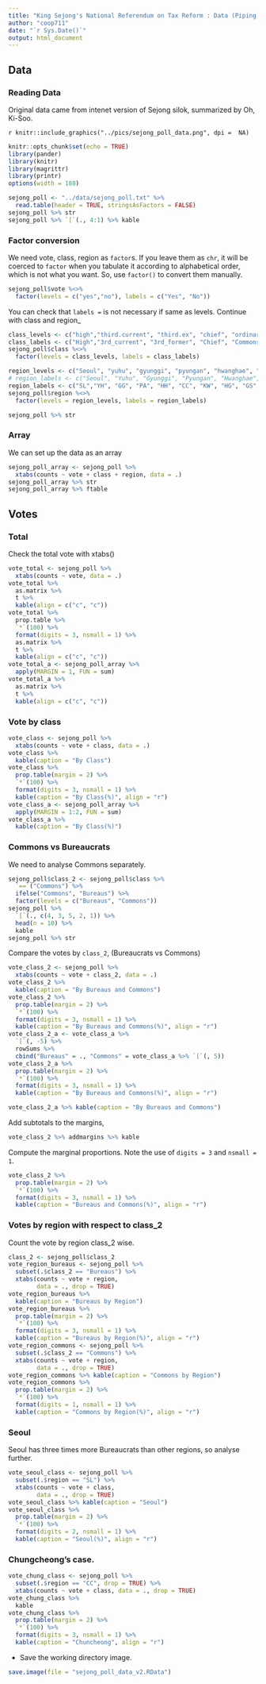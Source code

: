 ```yaml
---
title: "King Sejong's National Referendum on Tax Reform : Data (Piping)"
author: "coop711"
date: "`r Sys.Date()`"
output: html_document
---
```


## Data

### Reading Data 

Original data came from intenet version of Sejong silok, summarized by Oh, Ki-Soo.

`r knitr::include_graphics("../pics/sejong_poll_data.png", dpi =  NA)`

```r
knitr::opts_chunk$set(echo = TRUE)
library(pander)
library(knitr)
library(magrittr)
library(printr)
options(width = 180)
```

```r
sejong_poll <- "../data/sejong_poll.txt" %>% 
  read.table(header = TRUE, stringsAsFactors = FALSE)
sejong_poll %>% str
sejong_poll %>% `[`(., 4:1) %>% kable 
```

### Factor conversion

We need vote, class, region as `factor`s. If you leave them as `chr`, it will be coerced to `factor` when you tabulate it according to alphabetical order, which is not what you want. 
So, use `factor()` to convert them manually. 

```r
sejong_poll$vote %<>% 
  factor(levels = c("yes","no"), labels = c("Yes", "No"))
```

You can check that `labels = ` is not necessary if same as levels. Continue with class and region_

```r
class_levels <- c("high","third.current", "third.ex", "chief", "ordinary")
class_labels <- c("High","3rd_current", "3rd_former", "Chief", "Commons")
sejong_poll$class %<>% 
  factor(levels = class_levels, labels = class_labels)
```

```r
region_levels <- c("Seoul", "yuhu", "gyunggi", "pyungan", "hwanghae", "chungcheong", "kangwon", "hamgil", "gyungsang", "jeolla")
# region_labels <- c("Seoul", "Yuhu", "Gyunggi", "Pyungan", "Hwanghae", "Chungcheong", "Kangwon", "Hamgil", "Gyungsang", "Jeolla")
region_labels <- c("SL","YH", "GG", "PA", "HH", "CC", "KW", "HG", "GS", "JL")
sejong_poll$region %<>% 
  factor(levels = region_levels, labels = region_labels)
```

```r
sejong_poll %>% str
```

### Array

We can set up the data as an array

```r
sejong_poll_array <- sejong_poll %>% 
  xtabs(counts ~ vote + class + region, data = .)
sejong_poll_array %>% str
sejong_poll_array %>% ftable 
```
<P style = "page-break-before:always">

## Votes

### Total

Check the total vote with xtabs()

```r
vote_total <- sejong_poll %>% 
  xtabs(counts ~ vote, data = .) 
vote_total %>%
  as.matrix %>%
  t %>%
  kable(align = c("c", "c"))
vote_total %>%
  prop.table %>%
  `*`(100) %>%
  format(digits = 3, nsmall = 1) %>%
  as.matrix %>%
  t %>%
  kable(align = c("c", "c"))
vote_total_a <- sejong_poll_array %>% 
  apply(MARGIN = 1, FUN = sum) 
vote_total_a %>%
  as.matrix %>%
  t %>%
  kable(align = c("c", "c"))
```

<P style = "page-break-before:always">

### Vote by class

```r
vote_class <- sejong_poll %>% 
  xtabs(counts ~ vote + class, data = .) 
vote_class %>%
  kable(caption = "By Class")
vote_class %>% 
  prop.table(margin = 2) %>%
  `*`(100) %>%
  format(digits = 3, nsmall = 1) %>%
  kable(caption = "By Class(%)", align = "r")
vote_class_a <- sejong_poll_array %>%
  apply(MARGIN = 1:2, FUN = sum) 
vote_class_a %>%
  kable(caption = "By Class(%)")
```

<P style = "page-break-before:always">

### Commons vs Bureaucrats

We need to analyse Commons separately. 

```r
sejong_poll$class_2 <- sejong_poll$class %>%
  `==`("Commons") %>%
  ifelse("Commons", "Bureaus") %>%
  factor(levels = c("Bureaus", "Commons"))
sejong_poll %>% 
  `[`(., c(4, 3, 5, 2, 1)) %>%
  head(n = 10) %>%
  kable
sejong_poll %>% str
```

<P style = "page-break-before:always">

Compare the votes by `class_2`,  (Bureaucrats vs Commons)

```r
vote_class_2 <- sejong_poll %>%
  xtabs(counts ~ vote + class_2, data = .)
vote_class_2 %>% 
  kable(caption = "By Bureaus and Commons")
vote_class_2 %>%
  prop.table(margin = 2) %>%
  `*`(100) %>%
  format(digits = 3, nsmall = 1) %>%
  kable(caption = "By Bureaus and Commons(%)", align = "r")
vote_class_2_a <- vote_class_a %>% 
  `[`(, -5) %>%
  rowSums %>%
  cbind("Bureaus" = ., "Commons" = vote_class_a %>% `[`(, 5))
vote_class_2_a %>% 
  prop.table(margin = 2) %>%
  `*`(100) %>%
  format(digits = 3, nsmall = 1) %>%
  kable(caption = "By Bureaus and Commons(%)", align = "r")
```

<P style = "page-break-before:always">

```r
vote_class_2_a %>% kable(caption = "By Bureaus and Commons")
```

Add subtotals to the margins, 

```r
vote_class_2 %>% addmargins %>% kable
```

Compute the marginal proportions. Note the use of `digits = 3` and `nsmall = 1`.

```r
vote_class_2 %>%
  prop.table(margin = 2) %>%
  `*`(100) %>%
  format(digits = 3, nsmall = 1) %>%
  kable(caption = "Bureaus and Commons(%)", align = "r")
```

<P style = "page-break-before:always">

### Votes by region with respect to class_2 

Count the vote by region class_2 wise.

```r
class_2 <- sejong_poll$class_2
vote_region_bureaus <- sejong_poll %>%
  subset(.$class_2 == "Bureaus") %>%
  xtabs(counts ~ vote + region,
        data = ., drop = TRUE)
vote_region_bureaus %>% 
  kable(caption = "Bureaus by Region")
vote_region_bureaus %>%
  prop.table(margin = 2) %>%
  `*`(100) %>%
  format(digits = 3, nsmall = 1) %>%
  kable(caption = "Bureaus by Region(%)", align = "r")
vote_region_commons <- sejong_poll %>%
  subset(.$class_2 == "Commons") %>%
  xtabs(counts ~ vote + region,
        data = ., drop = TRUE)
vote_region_commons %>% kable(caption = "Commons by Region")
vote_region_commons %>%
  prop.table(margin = 2) %>%
  `*`(100) %>%
  format(digits = 1, nsmall = 1) %>%
  kable(caption = "Commons by Region(%)", align = "r")
```

### Seoul

Seoul has three times more Bureaucrats than other regions, so analyse further.

```r
vote_seoul_class <- sejong_poll %>%
  subset(.$region == "SL") %>%
  xtabs(counts ~ vote + class,
        data = ., drop = TRUE)
vote_seoul_class %>% kable(caption = "Seoul")
vote_seoul_class %>% 
  prop.table(margin = 2) %>%
  `*`(100) %>%
  format(digits = 2, nsmall = 1) %>%
  kable(caption = "Seoul(%)", align = "r")
```

<P style = "page-break-before:always">

### Chungcheong's case.

```r
vote_chung_class <- sejong_poll %>%
  subset(.$region == "CC", drop = TRUE) %>%
  xtabs(counts ~ vote + class, data = ., drop = TRUE) 
vote_chung_class %>% 
  kable
vote_chung_class %>% 
  prop.table(margin = 2) %>%
  `*`(100) %>%
  format(digits = 3, nsmall = 1) %>%
  kable(caption = "Chuncheong", align = "r")
```

- Save the working directory image.

```r
save.image(file = "sejong_poll_data_v2.RData")
```


